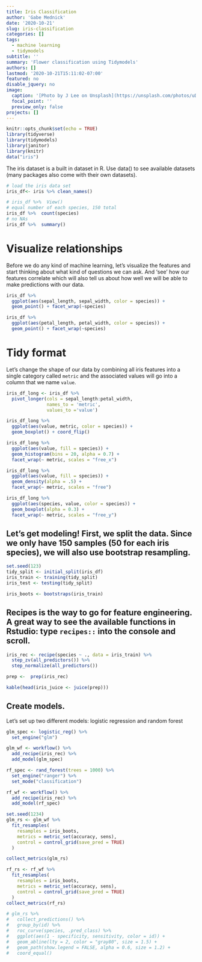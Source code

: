 ```yaml
---
title: Iris Classification
author: 'Gabe Mednick'
date: '2020-10-21'
slug: iris-classification
categories: []
tags:
  - machine learning
  - tidymodels
subtitle: ''
summary: 'Flower classification using Tidymodels'
authors: []
lastmod: '2020-10-21T15:11:02-07:00'
featured: no
disable_jquery: no
image:
  caption: '[Photo by J Lee on Unsplash](https://unsplash.com/photos/uDe1HrcO2Tc)'
  focal_point: ''
  preview_only: false
projects: []
---
```


```r
knitr::opts_chunk$set(echo = TRUE)
library(tidyverse)
library(tidymodels)
library(janitor)
library(knitr)
data("iris")
```

<!-- # Iris: a classic -->
The iris dataset is a built in dataset in R. Use data() to see available datasets (many packages also come with their own datasets).

```r
# load the iris data set
iris_df<- iris %>% clean_names()

# iris_df %>%  View()
# equal number of each species, 150 total
iris_df %>%  count(species)
# no NAs
iris_df %>%  summary()


```

# Visualize relationships
Before we do any kind of machine learning, let's visualize the features and start thinking about what kind of questions we can ask. And 'see' how our features correlate which will also tell us about how well we will be able to make predictions with our data.
```r
iris_df %>% 
  ggplot(aes(sepal_length, sepal_width, color = species)) +
  geom_point() + facet_wrap(~species)

iris_df %>% 
  ggplot(aes(petal_length, petal_width, color = species)) +
  geom_point() + facet_wrap(~species)

```
# Tidy format
Let's change the shape of our data by combining all iris features into a single category called `metric` and the associated values will go into a column that we name `value`. 

```r

iris_df_long <- iris_df %>%  
  pivot_longer(cols = sepal_length:petal_width,
               names_to = 'metric',
               values_to ='value') 

iris_df_long %>% 
  ggplot(aes(value, metric, color = species)) +
  geom_boxplot() + coord_flip()

iris_df_long %>%
  ggplot(aes(value, fill = species)) +
  geom_histogram(bins = 20, alpha = 0.7) +
  facet_wrap(~ metric, scales = "free_x")

iris_df_long %>% 
  ggplot(aes(value, fill = species)) +
  geom_density(alpha = .5) +
  facet_wrap(~ metric, scales = "free")

iris_df_long %>%
  ggplot(aes(species, value, color = species)) +
  geom_boxplot(alpha = 0.3) +
  facet_wrap(~ metric, scales = "free_y")
```

## Let's get modeling! First, we split the data. Since we only have 150 samples (50 for each iris species), we will also use bootstrap resampling.
```r
set.seed(123)
tidy_split <- initial_split(iris_df)
iris_train <- training(tidy_split)
iris_test <- testing(tidy_split)

iris_boots <- bootstraps(iris_train) 
```


## Recipes is the way to go for feature engineering. A great way to see the available functions in Rstudio: type `recipes::` into the console and scroll.
```r
iris_rec <- recipe(species ~ ., data = iris_train) %>%
  step_zv(all_predictors()) %>%
  step_normalize(all_predictors())

prep <-  prep(iris_rec)

kable(head(iris_juice <- juice(prep)))
```

## Create models. 

Let's set up two different models: logistic regression and random forest
```r
glm_spec <- logistic_reg() %>%
  set_engine("glm")

glm_wf <- workflow() %>%
  add_recipe(iris_rec) %>% 
  add_model(glm_spec)

rf_spec <- rand_forest(trees = 1000) %>%
  set_engine("ranger") %>%
  set_mode("classification")

rf_wf <- workflow() %>%
  add_recipe(iris_rec) %>% 
  add_model(rf_spec)
```

```r
set.seed(1234)
glm_rs <- glm_wf %>%
  fit_resamples(
    resamples = iris_boots,
    metrics = metric_set(accuracy, sens),
    control = control_grid(save_pred = TRUE)
  )

collect_metrics(glm_rs)

rf_rs <- rf_wf %>%
  fit_resamples(
    resamples = iris_boots,
    metrics = metric_set(accuracy, sens),
    control = control_grid(save_pred = TRUE)
  )
collect_metrics(rf_rs)
```
```r
# glm_rs %>%
#   collect_predictions() %>%
#   group_by(id) %>%
#   roc_curve(species, .pred_class) %>%
#   ggplot(aes(1 - specificity, sensitivity, color = id)) +
#   geom_abline(lty = 2, color = "gray80", size = 1.5) +
#   geom_path(show.legend = FALSE, alpha = 0.6, size = 1.2) +
#   coord_equal()
```